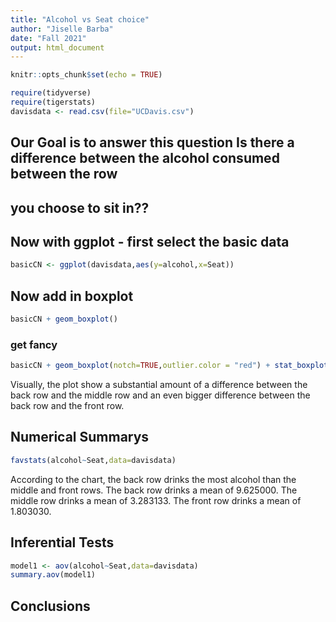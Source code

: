 ```yaml
---
title: "Alcohol vs Seat choice"
author: "Jiselle Barba"
date: "Fall 2021"
output: html_document
---
```


```r
knitr::opts_chunk$set(echo = TRUE)
```

```r
require(tidyverse)
require(tigerstats)
davisdata <- read.csv(file="UCDavis.csv")
```
## Our Goal is to answer this question Is there a difference between the alcohol consumed between the row
## you choose to sit in??

## Now with ggplot - first select the basic data

```r
basicCN <- ggplot(davisdata,aes(y=alcohol,x=Seat))
```
## Now add in boxplot

```r
basicCN + geom_boxplot()
```
  
  
### get fancy  

```r
basicCN + geom_boxplot(notch=TRUE,outlier.color = "red") + stat_boxplot(geom ='errorbar') + labs(title="Fancy notch boxplot \n with 2 lines")
```
  
Visually, the plot show a substantial amount of a difference between the back row and the middle row and an even bigger difference between the back row and the front row.  
  
## Numerical Summarys 
  
```r
favstats(alcohol~Seat,data=davisdata)
```
  According to the chart, the back row drinks the most alcohol than the middle and front rows. The back row drinks a mean of 9.625000. The middle row drinks a mean of 3.283133. The front row drinks a mean of 1.803030.  
    
## Inferential Tests
```r
model1 <- aov(alcohol~Seat,data=davisdata)
summary.aov(model1)
```
## Conclusions


